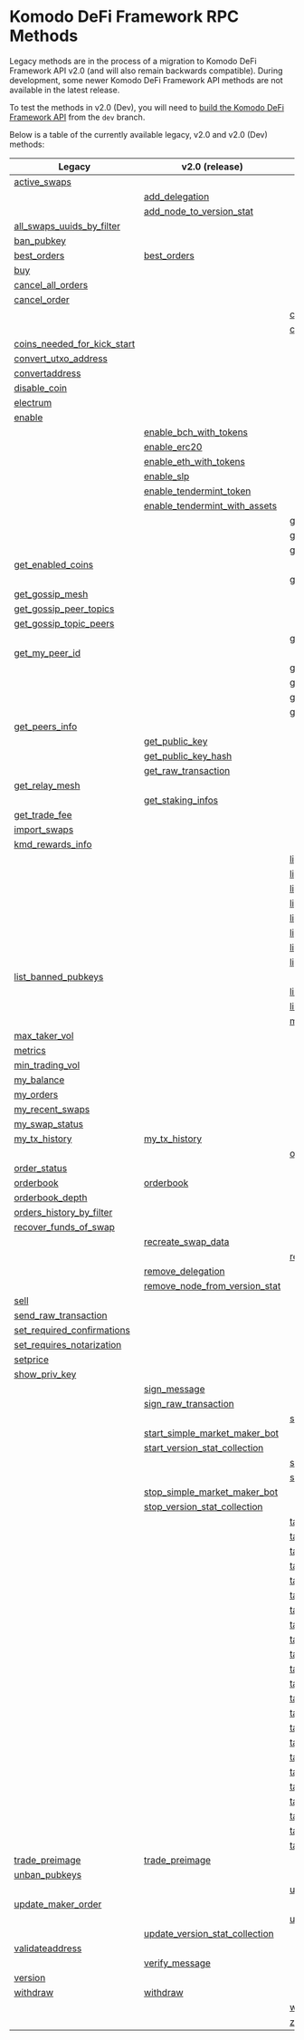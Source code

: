 
# Komodo DeFi Framework RPC Methods

Legacy methods are in the process of a migration to Komodo DeFi Framework API v2.0 (and will also remain backwards compatible).
During development, some newer Komodo DeFi Framework API methods are not available in the latest release.

To test the methods in v2.0 (Dev), you will need to [build the Komodo DeFi Framework API](/komodo-defi-framework/setup/) from the `dev` branch.

Below is a table of the currently available legacy, v2.0 and v2.0 (Dev) methods:

| Legacy                                                                                                                        | v2.0 (release)                                                                                                                     | v2.0 (dev)                                                                                                                            |
| ----------------------------------------------------------------------------------------------------------------------------- | ---------------------------------------------------------------------------------------------------------------------------------- | ------------------------------------------------------------------------------------------------------------------------------------- |
| [active\_swaps](/komodo-defi-framework/api/legacy/active_swaps/#active-swaps)                                                 |                                                                                                                                    |                                                                                                                                       |
|                                                                                                                               | [add\_delegation](/komodo-defi-framework/api/v20/add_delegation/#add-delegation)                                                   |                                                                                                                                       |
|                                                                                                                               | [add\_node\_to\_version\_stat](/komodo-defi-framework/api/v20/add_node_to_version_stat/#add-node-to-version-stat)                  |                                                                                                                                       |
| [all\_swaps\_uuids\_by\_filter](/komodo-defi-framework/api/legacy/all_swaps_uuids_by_filter/#all-swaps-uuids-by-filter)       |                                                                                                                                    |                                                                                                                                       |
| [ban\_pubkey](/komodo-defi-framework/api/legacy/ban_pubkey/#ban-pubkey)                                                       |                                                                                                                                    |                                                                                                                                       |
| [best\_orders](/komodo-defi-framework/api/legacy/best_orders/#best-orders)                                                    | [best\_orders](/komodo-defi-framework/api/v20/best_orders/#best-orders)                                                            |                                                                                                                                       |
| [buy](/komodo-defi-framework/api/legacy/buy/#buy)                                                                             |                                                                                                                                    |                                                                                                                                       |
| [cancel\_all\_orders](/komodo-defi-framework/api/legacy/cancel_all_orders/#cancel-all-orders)                                 |                                                                                                                                    |                                                                                                                                       |
| [cancel\_order](/komodo-defi-framework/api/legacy/cancel_order/#cancel-order)                                                 |                                                                                                                                    |                                                                                                                                       |
|                                                                                                                               |                                                                                                                                    | [clear\_nft\_db](/komodo-defi-framework/api/v20-dev/non_fungible_tokens/clear_nft_db/#clear-nft-database)                             |
|                                                                                                                               |                                                                                                                                    | [close\_channel](/komodo-defi-framework/api/v20-dev/lightning/channels/#close-channel)                                                |
| [coins\_needed\_for\_kick\_start](/komodo-defi-framework/api/legacy/coins_needed_for_kick_start/#coins-needed-for-kick-start) |                                                                                                                                    |                                                                                                                                       |
| [convert\_utxo\_address](/komodo-defi-framework/api/legacy/convert_utxo_address/#convert-utxo-address)                        |                                                                                                                                    |                                                                                                                                       |
| [convertaddress](/komodo-defi-framework/api/legacy/convertaddress/#convertaddress)                                            |                                                                                                                                    |                                                                                                                                       |
| [disable\_coin](/komodo-defi-framework/api/legacy/disable_coin/#disable-coin)                                                 |                                                                                                                                    |                                                                                                                                       |
| [electrum](/komodo-defi-framework/api/legacy/coin_activation/#electrum-method)                                                |                                                                                                                                    |                                                                                                                                       |
| [enable](/komodo-defi-framework/api/legacy/coin_activation/#enable-method)                                                    |                                                                                                                                    |                                                                                                                                       |
|                                                                                                                               | [enable\_bch\_with\_tokens](/komodo-defi-framework/api/v20/enable_bch_with_tokens/#enable-bch-with-tokens)                         |                                                                                                                                       |
|                                                                                                                               | [enable\_erc20](/komodo-defi-framework/api/v20/enable_erc20/#enable-erc20)                                                         |                                                                                                                                       |
|                                                                                                                               | [enable\_eth\_with\_tokens](/komodo-defi-framework/api/v20/enable_eth_with_tokens/#enable-eth-with-tokens)                         |                                                                                                                                       |
|                                                                                                                               | [enable\_slp](/komodo-defi-framework/api/v20/enable_slp/#enable-slp)                                                               |                                                                                                                                       |
|                                                                                                                               | [enable\_tendermint\_token](/komodo-defi-framework/api/v20/enable_tendermint_token/#enable-tendermint-token)                       |                                                                                                                                       |
|                                                                                                                               | [enable\_tendermint\_with\_assets](/komodo-defi-framework/api/v20/enable_tendermint_with_assets/#enable-tendermint-with-assets)    |                                                                                                                                       |
|                                                                                                                               |                                                                                                                                    | [get\_channel\_details](/komodo-defi-framework/api/v20-dev/lightning/channels/#get-channel-details)                                   |
|                                                                                                                               |                                                                                                                                    | [get\_claimable\_balances](/komodo-defi-framework/api/v20-dev/lightning/channels/#get-claimable-balances)                             |
|                                                                                                                               |                                                                                                                                    | [get\_current\_mtp](/komodo-defi-framework/api/v20-dev/get_current_mtp/#get-current-mtp)                                              |
| [get\_enabled\_coins](/komodo-defi-framework/api/legacy/get_enabled_coins/#get-enabled-coins)                                 |                                                                                                                                    |                                                                                                                                       |
|                                                                                                                               |                                                                                                                                    | [get\_eth\_estimated\_fee\_per\_gas](/komodo-defi-framework/api/v20-dev/get_eth_estimated_fee_per_gas/#get-eth-estimated-fee-per-gas) |
| [get\_gossip\_mesh](/komodo-defi-framework/api/legacy/get_gossip_mesh/#get-gossip-mesh)                                       |                                                                                                                                    |                                                                                                                                       |
| [get\_gossip\_peer\_topics](/komodo-defi-framework/api/legacy/get_gossip_peer_topics/#get-gossip-peer-topics)                 |                                                                                                                                    |                                                                                                                                       |
| [get\_gossip\_topic\_peers](/komodo-defi-framework/api/legacy/get_gossip_topic_peers/#get-gossip-topic-peers)                 |                                                                                                                                    |                                                                                                                                       |
|                                                                                                                               |                                                                                                                                    | [get\_locked\_amount](/komodo-defi-framework/api/v20-dev/get_locked_amount/#get-locked-amount)                                        |
| [get\_my\_peer\_id](/komodo-defi-framework/api/legacy/get_my_peer_id/#get-my-peer-id)                                         |                                                                                                                                    |                                                                                                                                       |
|                                                                                                                               |                                                                                                                                    | [get\_new\_address](/komodo-defi-framework/api/v20-dev/hd_address_management/#get-new-address)                                        |
|                                                                                                                               |                                                                                                                                    | [get\_nft\_list](/komodo-defi-framework/api/v20-dev/non_fungible_tokens/get_nft_list/#get-a-list-of-nfts)                             |
|                                                                                                                               |                                                                                                                                    | [get\_nft\_metadata](/komodo-defi-framework/api/v20-dev/non_fungible_tokens/get_nft_metadata/#get-nft-metadata)                       |
|                                                                                                                               |                                                                                                                                    | [get\_nft\_transfers](/komodo-defi-framework/api/v20-dev/non_fungible_tokens/get_nft_transfers/#get-a-list-of-nft-transfers)          |
| [get\_peers\_info](/komodo-defi-framework/api/legacy/get_peers_info/#get-peers-info)                                          |                                                                                                                                    |                                                                                                                                       |
|                                                                                                                               | [get\_public\_key](/komodo-defi-framework/api/v20/get_public_key/#get-public-key)                                                  |                                                                                                                                       |
|                                                                                                                               | [get\_public\_key\_hash](/komodo-defi-framework/api/v20/get_public_key_hash/#get-public-key-hash)                                  |                                                                                                                                       |
|                                                                                                                               | [get\_raw\_transaction](/komodo-defi-framework/api/v20/get_raw_transaction/#get-raw-transaction)                                   |                                                                                                                                       |
| [get\_relay\_mesh](/komodo-defi-framework/api/legacy/get_relay_mesh/#get-relay-mesh)                                          |                                                                                                                                    |                                                                                                                                       |
|                                                                                                                               | [get\_staking\_infos](/komodo-defi-framework/api/v20/get_staking_infos/#get-staking-infos)                                         |                                                                                                                                       |
| [get\_trade\_fee](/komodo-defi-framework/api/legacy/get_trade_fee/#get-trade-fee)                                             |                                                                                                                                    |                                                                                                                                       |
| [import\_swaps](/komodo-defi-framework/api/legacy/import_swaps/#import-swaps)                                                 |                                                                                                                                    |                                                                                                                                       |
| [kmd\_rewards\_info](/komodo-defi-framework/api/legacy/kmd_rewards_info/#kmd-rewards-info)                                    |                                                                                                                                    |                                                                                                                                       |
|                                                                                                                               |                                                                                                                                    | [lightning::nodes::add\_trusted\_node](/komodo-defi-framework/api/v20-dev/lightning/nodes/#add-trusted-node)                          |
|                                                                                                                               |                                                                                                                                    | [lightning::nodes::connect\_to\_node](/komodo-defi-framework/api/v20-dev/lightning/nodes/#connect-to-node)                            |
|                                                                                                                               |                                                                                                                                    | [lightning::nodes::list\_trusted\_nodes](/komodo-defi-framework/api/v20-dev/lightning/nodes/#list-trusted-nodes)                      |
|                                                                                                                               |                                                                                                                                    | [lightning::nodes::remove\_trusted\_node](/komodo-defi-framework/api/v20-dev/lightning/nodes/#remove-trusted-node)                    |
|                                                                                                                               |                                                                                                                                    | [lightning::payments::generate\_invoice](/komodo-defi-framework/api/v20-dev/lightning/payments/#generate-invoice)                     |
|                                                                                                                               |                                                                                                                                    | [lightning::payments::get\_payment\_details](/komodo-defi-framework/api/v20-dev/lightning/payments/#get-payment-details)              |
|                                                                                                                               |                                                                                                                                    | [lightning::payments::list\_payments\_by\_filter](/komodo-defi-framework/api/v20-dev/lightning/payments/#list-payments-by-filter)     |
|                                                                                                                               |                                                                                                                                    | [lightning::payments::send\_payment](/komodo-defi-framework/api/v20-dev/lightning/payments/#send-payment)                             |
| [list\_banned\_pubkeys](/komodo-defi-framework/api/legacy/list_banned_pubkeys/#list-banned-pubkeys)                           |                                                                                                                                    |                                                                                                                                       |
|                                                                                                                               |                                                                                                                                    | [list\_closed\_channels\_by\_filter](/komodo-defi-framework/api/v20-dev/lightning/channels/#list-closed-channels-by-filter)           |
|                                                                                                                               |                                                                                                                                    | [list\_open\_channels\_by\_filter](/komodo-defi-framework/api/v20-dev/lightning/channels/#list-open-channels-by-filter)               |
|                                                                                                                               |                                                                                                                                    | [max\_maker\_vol](/komodo-defi-framework/api/v20-dev/max_maker_vol/#max-maker-vol)                                                    |
| [max\_taker\_vol](/komodo-defi-framework/api/legacy/max_taker_vol/#max-taker-vol)                                             |                                                                                                                                    |                                                                                                                                       |
| [metrics](/komodo-defi-framework/api/legacy/metrics/#metrics)                                                                 |                                                                                                                                    |                                                                                                                                       |
| [min\_trading\_vol](/komodo-defi-framework/api/legacy/min_trading_vol/#min-trading-vol)                                       |                                                                                                                                    |                                                                                                                                       |
| [my\_balance](/komodo-defi-framework/api/legacy/my_balance/#my-balance)                                                       |                                                                                                                                    |                                                                                                                                       |
| [my\_orders](/komodo-defi-framework/api/legacy/my_orders/#my-orders)                                                          |                                                                                                                                    |                                                                                                                                       |
| [my\_recent\_swaps](/komodo-defi-framework/api/legacy/my_recent_swaps/#my-recent-swaps)                                       |                                                                                                                                    |                                                                                                                                       |
| [my\_swap\_status](/komodo-defi-framework/api/legacy/my_swap_status/#my-swap-status)                                          |                                                                                                                                    |                                                                                                                                       |
| [my\_tx\_history](/komodo-defi-framework/api/legacy/my_tx_history/#my-tx-history)                                             | [my\_tx\_history](/komodo-defi-framework/api/v20/my_tx_history/#my-tx-history)                                                     |                                                                                                                                       |
|                                                                                                                               |                                                                                                                                    | [open\_channel](/komodo-defi-framework/api/v20-dev/lightning/channels/#open-channel)                                                  |
| [order\_status](/komodo-defi-framework/api/legacy/order_status/#order-status)                                                 |                                                                                                                                    |                                                                                                                                       |
| [orderbook](/komodo-defi-framework/api/legacy/orderbook/#orderbook)                                                           | [orderbook](/komodo-defi-framework/api/v20/orderbook/#orderbook)                                                                   |                                                                                                                                       |
| [orderbook\_depth](/komodo-defi-framework/api/legacy/orderbook_depth/#orderbook-depth)                                        |                                                                                                                                    |                                                                                                                                       |
| [orders\_history\_by\_filter](/komodo-defi-framework/api/legacy/orders_history_by_filter/#orders-history-by-filter)           |                                                                                                                                    |                                                                                                                                       |
| [recover\_funds\_of\_swap](/komodo-defi-framework/api/legacy/recover_funds_of_swap/#recover-funds-of-swap)                    |                                                                                                                                    |                                                                                                                                       |
|                                                                                                                               | [recreate\_swap\_data](/komodo-defi-framework/api/v20/recreate_swap_data/#recreate-swap-data)                                      |                                                                                                                                       |
|                                                                                                                               |                                                                                                                                    | [refresh\_nft\_metadata](/komodo-defi-framework/api/v20-dev/non_fungible_tokens/refresh_nft_metadata/#refresh-nft-metadata)           |
|                                                                                                                               | [remove\_delegation](/komodo-defi-framework/api/v20/remove_delegation/#remove-delegation)                                          |                                                                                                                                       |
|                                                                                                                               | [remove\_node\_from\_version\_stat](/komodo-defi-framework/api/v20/remove_node_from_version_stat/#remove-node-from-version-stat)   |                                                                                                                                       |
| [sell](/komodo-defi-framework/api/legacy/sell/#sell)                                                                          |                                                                                                                                    |                                                                                                                                       |
| [send\_raw\_transaction](/komodo-defi-framework/api/legacy/send_raw_transaction/#send-raw-transaction)                        |                                                                                                                                    |                                                                                                                                       |
| [set\_required\_confirmations](/komodo-defi-framework/api/legacy/set_required_confirmations/#set-required-confirmations)      |                                                                                                                                    |                                                                                                                                       |
| [set\_requires\_notarization](/komodo-defi-framework/api/legacy/set_requires_notarization/#set-requires-notarization)         |                                                                                                                                    |                                                                                                                                       |
| [setprice](/komodo-defi-framework/api/legacy/setprice/#setprice)                                                              |                                                                                                                                    |                                                                                                                                       |
| [show\_priv\_key](/komodo-defi-framework/api/legacy/show_priv_key/#show-priv-key)                                             |                                                                                                                                    |                                                                                                                                       |
|                                                                                                                               | [sign\_message](/komodo-defi-framework/api/v20/message_signing/#sign-message)                                                      |                                                                                                                                       |
|                                                                                                                               | [sign\_raw\_transaction](/komodo-defi-framework/api/v20/sign_raw_transaction/#sign-raw-transaction)                                |                                                                                                                                       |
|                                                                                                                               |                                                                                                                                    | [start\_gas\_fee\_estimator](/komodo-defi-framework/api/v20-dev/start_gas_fee_estimator/#start-gas-fee-estimator)                     |
|                                                                                                                               | [start\_simple\_market\_maker\_bot](/komodo-defi-framework/api/v20/start_simple_market_maker_bot/#start-simple-market-maker-bot)   |                                                                                                                                       |
|                                                                                                                               | [start\_version\_stat\_collection](/komodo-defi-framework/api/v20/start_version_stat_collection/#start-version-stat-collection)    |                                                                                                                                       |
|                                                                                                                               |                                                                                                                                    | [status](/komodo-defi-framework/api/v20-dev/task_create_new_account/#status)                                                          |
|                                                                                                                               |                                                                                                                                    | [stop\_gas\_fee\_estimator](/komodo-defi-framework/api/v20-dev/stop_gas_fee_estimator/#stop-gas-fee-estimator)                        |
|                                                                                                                               | [stop\_simple\_market\_maker\_bot](/komodo-defi-framework/api/v20/stop_simple_market_maker_bot/#stop-simple-market-maker-bot)      |                                                                                                                                       |
|                                                                                                                               | [stop\_version\_stat\_collection](/komodo-defi-framework/api/v20/stop_version_stat_collection/#stop-version-stat-collection)       |                                                                                                                                       |
|                                                                                                                               |                                                                                                                                    | [task::account\_balance::cancel](/komodo-defi-framework/api/v20-dev/task_account_balance/#cancel)                                     |
|                                                                                                                               |                                                                                                                                    | [task::account\_balance::init](/komodo-defi-framework/api/v20-dev/task_account_balance/#init)                                         |
|                                                                                                                               |                                                                                                                                    | [task::account\_balance::status](/komodo-defi-framework/api/v20-dev/task_account_balance/#status)                                     |
|                                                                                                                               |                                                                                                                                    | [task::create\_new\_account::init](/komodo-defi-framework/api/v20-dev/task_create_new_account/#init)                                  |
|                                                                                                                               |                                                                                                                                    | [task::enable\_lightning::cancel](/komodo-defi-framework/api/v20-dev/lightning/activation/#cancel-initialization)                     |
|                                                                                                                               |                                                                                                                                    | [task::enable\_lightning::init](/komodo-defi-framework/api/v20-dev/lightning/activation/#initialize-lightning)                        |
|                                                                                                                               |                                                                                                                                    | [task::enable\_lightning::status](/komodo-defi-framework/api/v20-dev/lightning/activation/#initialization-status)                     |
|                                                                                                                               |                                                                                                                                    | [task::enable\_qtum::init](/komodo-defi-framework/api/v20-dev/task_enable_qtum/#init)                                                 |
|                                                                                                                               |                                                                                                                                    | [task::enable\_qtum::status](/komodo-defi-framework/api/v20-dev/task_enable_qtum/#status)                                             |
|                                                                                                                               |                                                                                                                                    | [task::enable\_qtum::user\_action](/komodo-defi-framework/api/v20-dev/task_enable_qtum/#user-action)                                  |
|                                                                                                                               |                                                                                                                                    | [task::enable\_utxo::init](/komodo-defi-framework/api/v20-dev/task_enable_utxo/#init)                                                 |
|                                                                                                                               |                                                                                                                                    | [task::enable\_utxo::status](/komodo-defi-framework/api/v20-dev/task_enable_utxo/#status)                                             |
|                                                                                                                               |                                                                                                                                    | [task::enable\_utxo::user\_action](/komodo-defi-framework/api/v20-dev/task_enable_utxo/#user-action)                                  |
|                                                                                                                               |                                                                                                                                    | [task::enable\_z\_coin::cancel](/komodo-defi-framework/api/v20-dev/zhtlc_coins/activation/#cancel-activation)                         |
|                                                                                                                               |                                                                                                                                    | [task::enable\_z\_coin::init](/komodo-defi-framework/api/v20-dev/zhtlc_coins/activation/#initialize-zhtlc-coin-activation)            |
|                                                                                                                               |                                                                                                                                    | [task::enable\_z\_coin::status](/komodo-defi-framework/api/v20-dev/zhtlc_coins/activation/#activation-status)                         |
|                                                                                                                               |                                                                                                                                    | [task::init\_trezor::cancel](/komodo-defi-framework/api/v20-dev/task_init_trezor/#cancel)                                             |
|                                                                                                                               |                                                                                                                                    | [task::init\_trezor::init](/komodo-defi-framework/api/v20-dev/task_init_trezor/#init)                                                 |
|                                                                                                                               |                                                                                                                                    | [task::init\_trezor::status](/komodo-defi-framework/api/v20-dev/task_init_trezor/#status)                                             |
|                                                                                                                               |                                                                                                                                    | [task::init\_trezor::user\_action](/komodo-defi-framework/api/v20-dev/task_init_trezor/#user-action)                                  |
|                                                                                                                               |                                                                                                                                    | [task::withdraw::cancel](/komodo-defi-framework/api/v20-dev/task_withdraw/#cancel)                                                    |
|                                                                                                                               |                                                                                                                                    | [task::withdraw::init](/komodo-defi-framework/api/v20-dev/task_withdraw/#init)                                                        |
|                                                                                                                               |                                                                                                                                    | [task::withdraw::status](/komodo-defi-framework/api/v20-dev/task_withdraw/#status)                                                    |
| [trade\_preimage](/komodo-defi-framework/api/legacy/trade_preimage/#trade-preimage)                                           | [trade\_preimage](/komodo-defi-framework/api/v20/trade_preimage/#trade-preimage)                                                   |                                                                                                                                       |
| [unban\_pubkeys](/komodo-defi-framework/api/legacy/unban_pubkeys/#unban-pubkeys)                                              |                                                                                                                                    |                                                                                                                                       |
|                                                                                                                               |                                                                                                                                    | [update\_channel](/komodo-defi-framework/api/v20-dev/lightning/channels/#update-channel)                                              |
| [update\_maker\_order](/komodo-defi-framework/api/legacy/update_maker_order/#update-maker-order)                              |                                                                                                                                    |                                                                                                                                       |
|                                                                                                                               |                                                                                                                                    | [update\_nft](/komodo-defi-framework/api/v20-dev/non_fungible_tokens/update_nft/#update-nft)                                          |
|                                                                                                                               | [update\_version\_stat\_collection](/komodo-defi-framework/api/v20/update_version_stat_collection/#update-version-stat-collection) |                                                                                                                                       |
| [validateaddress](/komodo-defi-framework/api/legacy/validateaddress/#validateaddress)                                         |                                                                                                                                    |                                                                                                                                       |
|                                                                                                                               | [verify\_message](/komodo-defi-framework/api/v20/message_signing/#verify-message)                                                  |                                                                                                                                       |
| [version](/komodo-defi-framework/api/legacy/version/#version)                                                                 |                                                                                                                                    |                                                                                                                                       |
| [withdraw](/komodo-defi-framework/api/legacy/withdraw/#withdraw)                                                              | [withdraw](/komodo-defi-framework/api/v20/withdraw/#withdraw)                                                                      |                                                                                                                                       |
|                                                                                                                               |                                                                                                                                    | [withdraw\_nft](/komodo-defi-framework/api/v20-dev/non_fungible_tokens/withdraw_nft/#withdraw-nfts)                                   |
|                                                                                                                               |                                                                                                                                    | [z\_coin\_tx\_history](/komodo-defi-framework/api/v20-dev/zhtlc_coins/transaction_history/#zhtlc-coin-transaction-history)            |
